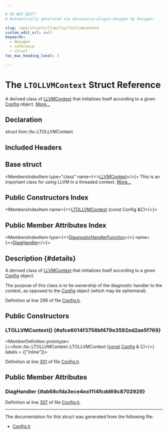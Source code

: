 ```yaml
---

# DO NOT EDIT!
# Automatically generated via docusaurus-plugin-doxygen by Doxygen.

slug: /api/structs/llvm/lto/ltollvmcontext
custom_edit_url: null
keywords:
  - doxygen
  - reference
  - struct
toc_max_heading_level: 3

---
```





# The `LTOLLVMContext` Struct Reference

<DoxygenPage pluginConfig={pluginConfig}>

A derived class of <a href="/docs/api/classes/llvm/llvmcontext">LLVMContext</a> that initializes itself according to a given <a href="/docs/api/structs/llvm/lto/config">Config</a> object. <a href="#details">More...</a>

## Declaration

<CodeBlock>struct llvm::lto::LTOLLVMContext</CodeBlock>

## Included Headers

<IncludesList>
<IncludesListItem
  filePath="llvm/LTO/Config.h"
  permalink="/docs/api/files/include/include/llvm/include/llvm/lto/config-h"
  isLocal="true" />
</IncludesList>

## Base struct

<MembersIndex>

<MembersIndexItem
  type="class"
  name={<><a href="/docs/api/classes/llvm/llvmcontext">LLVMContext</a></>}>
This is an important class for using LLVM in a threaded context. <a href="/docs/api/classes/llvm/llvmcontext/#details">More...</a>
</MembersIndexItem>

</MembersIndex>

## Public Constructors Index

<MembersIndex>

<MembersIndexItem
  name={<><a href="#afce6014f3756bf479e3592ed2ae5f769">LTOLLVMContext</a> (const Config &amp;C)</>}>
</MembersIndexItem>

</MembersIndex>

## Public Member Attributes Index

<MembersIndex>

<MembersIndexItem
  type={<><a href="/docs/api/namespaces/llvm/#a1d9ed2529f1248d760979b7b53a64394">DiagnosticHandlerFunction</a></>}
  name={<><a href="#ab68cfda3ece4ea1114fcdd69c8702929">DiagHandler</a></>}>
</MembersIndexItem>

</MembersIndex>

## Description {#details}

A derived class of <a href="/docs/api/classes/llvm/llvmcontext">LLVMContext</a> that initializes itself according to a given <a href="/docs/api/structs/llvm/lto/config">Config</a> object.

The purpose of this class is to tie ownership of the diagnostic handler to the context, as opposed to the <a href="/docs/api/structs/llvm/lto/config">Config</a> object (which may be ephemeral).

Definition at line 299 of file <a href="/docs/api/files/include/include/llvm/include/llvm/lto/config-h">Config.h</a>.

<SectionDefinition>

## Public Constructors

### LTOLLVMContext() {#afce6014f3756bf479e3592ed2ae5f769}

<MemberDefinition
  prototype={<>llvm::lto::LTOLLVMContext::LTOLLVMContext (<a href="/docs/api/files/lib/lib/target/lib/target/aarch64/aarch64promoteconstant-cpp/#a90f8350fecae261c25be85d38b451bff">const</a> <a href="/docs/api/structs/llvm/lto/config">Config</a> &amp; C)</>}
  labels = {["inline"]}>

Definition at line <a href="/docs/api/files/include/include/llvm/include/llvm/lto/config-h/#l00301">301</a> of file <a href="/docs/api/files/include/include/llvm/include/llvm/lto/config-h">Config.h</a>.
</MemberDefinition>

</SectionDefinition>

<SectionDefinition>

## Public Member Attributes

### DiagHandler {#ab68cfda3ece4ea1114fcdd69c8702929}

<MemberDefinition
  prototype="DiagnosticHandlerFunction llvm::lto::LTOLLVMContext::DiagHandler">

Definition at line <a href="/docs/api/files/include/include/llvm/include/llvm/lto/config-h/#l00307">307</a> of file <a href="/docs/api/files/include/include/llvm/include/llvm/lto/config-h">Config.h</a>.
</MemberDefinition>

</SectionDefinition>

<hr/>

The documentation for this struct was generated from the following file:

<ul>
<li><a href="/docs/api/files/include/include/llvm/include/llvm/lto/config-h">Config.h</a></li>
</ul>

</DoxygenPage>
